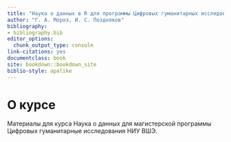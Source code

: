 ```yaml
--- 
title: "Наука о данных в R для программы Цифровых гуманитарных исследований"
author: "Г. А. Мороз, И. С. Поздняков"
bibliography:
- bibliography.bib
editor_options:
  chunk_output_type: console
link-citations: yes
documentclass: book
site: bookdown::bookdown_site
biblio-style: apalike
---
```


# О курсе

Материалы для курса Наука о данных для магистерской программы Цифровых гуманитарные исследования НИУ ВШЭ.